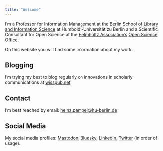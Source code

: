 ```yaml
---
title: "Welcome"
---
```


I’m a Professor for Information Management at the [Berlin School of Library and Information Science](https://www.ibi.hu-berlin.de/de/forschung/infomanagement) at Humboldt-Universität zu Berlin and a Scientific Consultant for Open Science at the [Helmholtz Association’s](https://www.helmholtz.de/) [Open Science Office](https://os.helmholtz.de/).

On this website you will find some information about my work.

<h2> 
 Blogging</h2>

I’m trying my best to blog regularly on innovations in scholarly communications at <i class="bi bi-wordpress"></i>
 [wisspub.net](http://wisspub.net/).

<h2> Contact</h2>

I'm best reached by 
email: [heinz.pampel\@hu-berlin.de](heinz.pampel@hu-berlin.de)

<h2> Social Media</h2>

My social media profiles: <i class="bi bi-mastodon"></i> [Mastodon](https://openbiblio.social/@pampel), [Bluesky](https://bsky.app/profile/pampel.bsky.social), <i class="bi bi-linkedin"></i> [LinkedIn](https://www.linkedin.com/in/heinzpampel), <i class="bi bi-twitter"></i> [Twitter](https://twitter.com/pampel?lang=de) (in order of usage).


<!--<a rel="me" href="https://openbiblio.social/@pampel">Mastodon</a>-->

